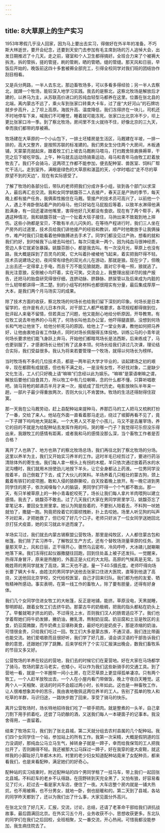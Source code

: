 ```yaml
---
---
---
```

title: 8大草原上的生产实习
---




1953年寒假几乎没人回家，因为马上要出去实习，得做好在外半年的准备。不巧斯大林逝世，要开会纪念，还要到天安门去参加有毛主席到场的万人追悼大会，出发日期推迟了十几天。走之前，寝室和个人卫生都得搞好。全班合力来了个被褥大拆洗，拆的管拆，搓的管搓，刷的管刷，晒的管晒，缝的管缝。那天风和日丽，早饭后开始的，晚饭前这四十多套被褥全部完工，引得全校同学对我们班的团结协作刮目相看。

又是兵分两路，一半人去东北，那边畜牧场多，可以多看多得经验；另一半人去察北，就蹲一个牧场，能较深入地学习实践。我去的是察北，这察北牧场是解放后才建的，以养马为主，从苏联高价进口的苏纯血轻型马都养在这里。位置在张北县的北端，离内蒙古不远了，乘火车到张家口转乘大卡车，过了座“大好河山”的石牌坊就步步高升，上了坝上高原。海拔升高、温度降低，我们冻得挤在一块儿，司机还不时地停车下来，喊我们不可睡觉，睡着就可能冻死。张家口比北京冷不少，坝上更比张家口冷一季。到了察北牧场，房间里不生火就待不住，好像北京的三九天，幸而我们都带的厚被褥。

牧场建在大草原的一个小山包下，一排土坯矮房是生活区，马厩建在半坡，一排一排的，高大又整齐，是按照苏联的标准建的。我们男女生分住两个大房间，木板通铺，天蒙蒙亮就起床，跟着牧工们上坡去马厩刷马喂马，打扫厩舍除粪换褥草，干完之后下坡吃早饭。上午，种马就去运动场骑乘运动，母马和青年马由牧工赶着放牧去了。我们不会骑马，这两项工作都不能参加，便去配种室、兽医室、饲料厂帮忙干活儿。走到室外，满眼是绿色的大草原和湛蓝的天，小学时唱过“走不尽的草原望不到的天边”，现在有实际感受了。

了解了牧场的各部分后，带队的老师把我们分成许多小组，驻到各个部门以求深入，最后再汇总交流。我和女同学姚馥芬二人去接产，春天正是产驹的季节，每天晚上都有接产任务，我俩索性搬住在马厩。管接产的技术员可高兴了，以前他一个人，遇上不肯卧倒站着产驹的母马，他只好站在马屁股后等着，以致羊水淋得他满脸满身，有一回还灌进他嘴里，害得他好几天都没有食欲。现在有了两个帮手，再遇这种情况，我和姚馥芬就一边一个扯着大毯子接住，马驹出来不致栽到地上摔伤。这些小驹都是宝贝，不敢有半点儿闪失的。在等待产程进行时，我们三人坐在产房外的过道里，技术员给我们讲他接产的经验和教训，顺产时他敢放手让我俩操作，难产时我们只能看着他伸胳膊进去手术了。同学们都没见过产驹，想看的就和我们约好，到时候我下山坡去叫他们，每次只能来一两个。因为纯血马很神经质，旁边人多它就紧张暴躁。姚馥芬胆小，都是我去叫。有一次没月光，草原上也没有路，我大概是踩到了百灵鸟的窝，它大叫着扑棱棱地飞起来，着实把我吓得不轻。技术员说建场之初，夜间常有绿色的双光点儿在游动，那就是狼。现在少了，但晚上出去还一定得拿上手电，而且千万不能见狼就跑，面对它手电一照，狼就逃了。我光注意狼，反倒被小鸟吓着，实在可笑。交流会上，我整理出挺详尽的接产报告，还把马的胎盘研究得很仔细，连脐动脉、脐静脉、脐尿管以及后来成为内脏的什么韧带都讲得一清二楚。别的小组写的材料也都很翔实有分量，最后集成厚厚一大本，是我们两个月马场实习的成果。

除了技术方面的收获，察北牧场的何场长也给我们留下深刻的印象。何场长是日本留学的，也许是有点儿日本作风，对干部工人都严格要求，各项规程都得做到位，批评起人来毫不留情，但若真出了问题，他又能耐心地给分析原因，开导教育。有位牧工说去年他养的小马死了，何场长叫他去办公室，他吓得腿直颤。没想到何场长和气地让他坐下，给他分析死马的原因，给他上了一堂业务课，教他如何把马养好，让他由衷地自省工作缺点，同时对场长佩服得五体投地。训练公马的小青年说何场长要求他们能飞身跃上奔马，开始他们都暗骂场长是法西斯，后来练成了，马也更驯服了，才感谢场长让他们有了这身本领。何场长给我们讲过几次课，理论结合实际，我们受益很多。我认为将来若要管理一个牧场，就得以何场长为榜样。

当时牧场有不多的几位技术员，都是一两年前大学才毕业的，谈起建场之初的艰辛，现在都颇有成就感，但也有不满之处，一是没有女性，不好找对象，二是缺少文化生活，工人们只好晚上请“嘛嘛”们念经以此为娱乐。“嘛嘛”是蒙语喇嘛之谓，解放后要他们自食其力，所以牧工中有几位喇嘛，念的什么都不懂，只算听唱歌吧。骑马背枪的邮递员半月才来一次，报纸成了现代历史。电影放映队半年来一趟，一部片子最少得重放两次，否则大伙儿不肯罢休。牧场的生活还得耐得住寂寞。

那一天我在公马厩劳动，赶上县配种站来提种马，养那匹马的工人把马又梳刷打扮了一番，交给了来人。他站在外面一直看着那马走远，绕过了坡脚再看不见了，竟一下子蹲下呜呜地大哭起来。一个大男人又不是个小孩儿，马又不是去屠宰场，养它的目的不就是为给配种站去发挥作用的吗，哭的哪一门子？我觉得可乐但没乐得出来，我跟牧工的感情有距离，或者我和马的感情没那么深，当个畜牧工作者是否合格？

离开了人也熟了、地方也熟了的察北牧场总场，我们再往北到了察北牧场的分场。这里以养羊为主，我们又开始实习养羊的工作。这时羊毛已经剪过了，要进行药浴清除体外的寄生虫。我们每人拿一根头上有拐的木棍，羊只依次通过放着药水的水泥沟槽时，我们就用木拐使劲儿地按下羊头，让它全身都沾上药液。一位男同学没按着羊，自己倒栽了下去，成了大伙儿的笑料。羊场养着几只粗壮的蒙古狗，颈上戴着有铁钉的皮项圈，敢和入侵的狼群撕咬，白天拴着晚上放开。有一晚它进到男同学住的房子，依次闻嗅每个人的脑袋，男同学们吓得一个个气都不敢出。那一天，有只羊被草原上的一种小青毒蛇咬死了，场长让我们每人拿片羊肉喂狗以建立感情。我去了，姚馥芬不敢去。过了几天我们大家在男同学房里学习，姚馥芬忘了拿笔记本，要回女生房里拿。她认为狗是拴着的，不要别人陪着去，不料狗一吠她就怕了，撒腿一跑。狗竟把拴着它的窗棂拽断，扑上去咬她。场里人听见狗的叫声不对赶来，才把她救了，但已咬了好几个口子。老师只好派了一位女同学送她回北京打狂犬疫苗，她的实习就此半途而废了。

羊场实习过，我们就去内蒙古锡察盟公营牧场，那里是纯牧区，人人都住蒙古包和帐篷。我们除了实习养牛，了解牧区生产方式，还有个替牧场测量草原的任务。测量那天早上，风和日丽，正干得开心，骤然乌云密布，冷风呼呼，大冰碴儿就唰唰地落下来。我们冻得扛起仪器撒腿往回跑，回到住处盖上被子还发抖。一觉醒来，热得浑身冒汗，原来是热醒的，外面正是火红的大太阳。高原的气候真是无常。当晚姓蒋的男同学就发了高烧，第二天也不退，量一下40.5摄氏度。老师吓得向场长要了辆大卡车，由姓沈的男同学护送他去张家口住进大医院，直等到他退了高烧，又送他回北京学校，交代给校医室，自己才回来归队。我们都为他的友爱、牺牲精神所感动。事实表明，在第一线工作的畜牧人，除了要有胆量，还得有好身体。

我们几个女同学住进女牧工的大帐篷，反正是地铺，能挤。草原没电，天黑就睡，黎明即起，跟着女牧工们去挤牛奶。那蒙古牛的奶极稠，把我的指头都粘在奶头上了。早餐就喝才挤出的奶，不过得兑上水，否则我们汉人的肠胃适应不了。我们也学着帮她们将牛奶发酵，撇奶油，撇乳清，熬制奶豆腐。奶豆腐和土豆是牧区的主食，奶豆腐微酸，而牛奶煮土豆堪称美食，最好吃的是奶皮子，那是浓缩的奶油，可惜很金贵，只给我们吃过一回。牧工们大多是蒙古族，不通汉语，我们连比带画也能交流。她们爱唱歌而且很好听，我们学了好几首，请会讲汉语的干部告诉我们歌的意思，还跟她们学了跳舞。后来学校开了个实习汇报演出晚会，数我们畜牧系的节目又多又好。

公营牧场的羊养在较远的营地，我们去的时候它们在夏营地。好在大家在马场都学了骑马，牧场的蒙古马老实，也矮小，可以作为我们这些新骑手的交通工具。到了营地一看，就是一个羊圈带一间小土房，在茫茫草原上更显得孤单凄凉。只有两个牧工，一个人赶羊放牧出去，一个人在小屋内看门带做饭，晚上守夜白天睡觉。这两个人一天相聚、说话的时间不会超过两小时，长年如此。这也是一种畜牧工作，让人很难想象其中的苦乐，我由衷地敬佩这两位养羊的工人。告别了孤单的牧人和吃草的羊群，马识归途，一路快步跑了回来，享受了骑马的快乐。

离开公营牧场时，场长特地招待我们吃了一顿手把肉。就是整煮的一头羊，自己拿刀割下用手抓着吃，还尝了马奶酿的酒，又送我们每人一本硬面子的记事本。我没舍得用，一直留着。

结束了牧场实习，我们到了张北县城，第二天就分组去农村县属的几个配种站。我们四个女同学住一个站，参加站上的所有工作。我第一次采精，大概是假阴道的压力没调好，那纯血公马立马生气，掉转身子就是一蹄子，幸而给我保驾的工人把我拉开了，否则踢得不轻。我还被那大公马踩过一蹄子，好在我穿的是大皮鞋，就这样我的小脚趾好几年都木木的。村里的老少妇女知道配种站竟来了女配种员，都来看我们，也是来看配种，满足她们的好奇心。

配种站的实习结束时，附近配种站的四个男同学租了一挂马车，带上我们一起回张北县城。不料赶车的老乡不认得路，在田野转到天完全黑了，又怕有狼，好容易看见了灯火，赶过去一看是家大车店，便住了一夜。大车店整个房内就是一铺大热炕，也不用被褥，也不分男女，就地一卧，倒也挺暖和的。第二天到了县城，各站的同学昨天都到了，还以为我们出了什么事，大家见面分外高兴。

在张北又住了好几天，汇报，交流，讨论，总结，还请了老革命干部给我们讲抗战故事，最后圆满回北京。在外实习五个月，业务收获不小，思想收获更多。东北队的同学们在我们之后回校，全班相聚，又一番交流，开心热闹。可惜我都没能参加，我生病住院去了。